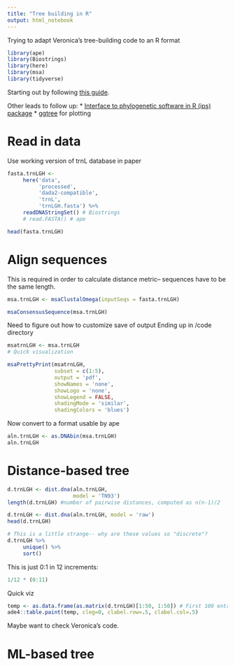 ```yaml
---
title: "Tree building in R"
output: html_notebook
---
```


Trying to adapt Veronica's tree-building code to an R format

```r
library(ape)
library(Biostrings)
library(here)
library(msa)
library(tidyverse)
```

Starting out by following [this guide](https://fuzzyatelin.github.io/bioanth-stats/module-24/module-24.html#distance-based_methods).

Other leads to follow up:
* [Interface to phylogenetic software in R (ips) package](https://www.rdocumentation.org/packages/ips/versions/0.0-7)
* [ggtree](https://www.molecularecologist.com/2017/02/phylogenetic-trees-in-r-using-ggtree/) for plotting

# Read in data

Use working version of trnL database in paper
```r
fasta.trnLGH <- 
     here('data', 
          'processed', 
          'dada2-compatible', 
          'trnL',
          'trnLGH.fasta') %>% 
     readDNAStringSet() # Biostrings
     # read.FASTA() # ape
```

```r
head(fasta.trnLGH)
```

# Align sequences

This is required in order to calculate distance metric-- sequences have to be the same length.
```r
msa.trnLGH <- msaClustalOmega(inputSeqs = fasta.trnLGH)
```

```r
msaConsensusSequence(msa.trnLGH)
```

Need to figure out how to customize save of output
Ending up in /code directory
```r
msatrnLGH <- msa.trnLGH
# Quick visualization

msaPrettyPrint(msatrnLGH,
               subset = c(1:5),
               output = 'pdf',
               showNames = 'none',
               showLogo = 'none',
               showLegend = FALSE,
               shadingMode = 'similar',
               shadingColors = 'blues')
```

Now convert to a format usable by ape

```r
aln.trnLGH <- as.DNAbin(msa.trnLGH)
aln.trnLGH
```

# Distance-based tree

```r
d.trnLGH <- dist.dna(aln.trnLGH, 
                     model = 'TN93')
length(d.trnLGH) #number of pairwise distances, computed as n(n-1)/2
```

```r
d.trnLGH <- dist.dna(aln.trnLGH, model = 'raw')
head(d.trnLGH)
```

```r
# This is a little strange-- why are these values so "discrete"?
d.trnLGH %>% 
     unique() %>% 
     sort()
```

This is just 0:1 in 12 increments:

```r
1/12 * (0:11)
```

Quick viz
```r
temp <- as.data.frame(as.matrix(d.trnLGH)[1:50, 1:50]) # First 100 entries
ade4::table.paint(temp, cleg=0, clabel.row=.5, clabel.col=.5)
```
Maybe want to check Veronica's code.

# ML-based tree